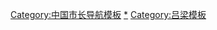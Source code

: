 {{Navbox 
|name = 吕梁市市长
|title = [[吕梁市]][[吕梁市市长列表|市长]]
|above = [[吕梁市政府]]
|state =  {{{state|collapsed}}}
|selected = {{{1}}}
|groupstyle = text-align:left;
|group1 = {{nowrap begin}}{{Flagicon|PRC}} [[吕梁市人民政府]]市长{{nowrap end}}
|list1 = [[聂春玉]]{{to}}[[董洪运]]{{to}}[[张九萍]]{{to}}[[丁雪峰]]{{to}}[[董岩]]{{to}}[[王立伟]]{{to}}[[张广勇 (1968年)|张广勇]]

|below = [[吕梁市市长列表]]
}}<noinclude>
[[Category:中国市长导航模板]]
[[Category:中华人民共和国吕梁市市长|*]]
[[Category:吕梁模板]]
</noinclude>